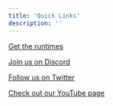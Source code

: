 ```yaml
---
title: 'Quick Links'
description: ''
---
```


[Get the runtimes](/runtimes/getting-started)

​[Join us on Discord](https://discord.gg/FGjmaTr)​

​[Follow us on Twitter](https://twitter.com/rive_app)

​[Check out our YouTube page](https://www.youtube.com/@Rive_app/featured)